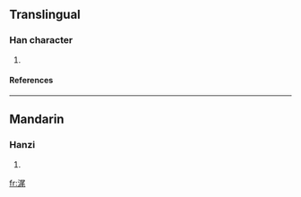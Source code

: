 ==Translingual==
===Han character===
{{Han char|rn=85|rad=水|as=07|sn=10|four=3711<sub>4</sub>|canj=水尸竹山 (ESHU)}}
# {{defn|Han|sort=水07}}
====References====
{{Han ref|kx=0623.200|dkj=17457|dj=1021.090|hdz=31636.010|uh=6D58|ud=27992|bh=D24C|bd=53836}}

----
==Mandarin==
===Hanzi===
{{cmn-hanzi|pin=[[wěi]] ([[wei3]])|wg=wei<sup>3</sup>}}
# {{defn|Mandarin}}

[[fr:浘]]